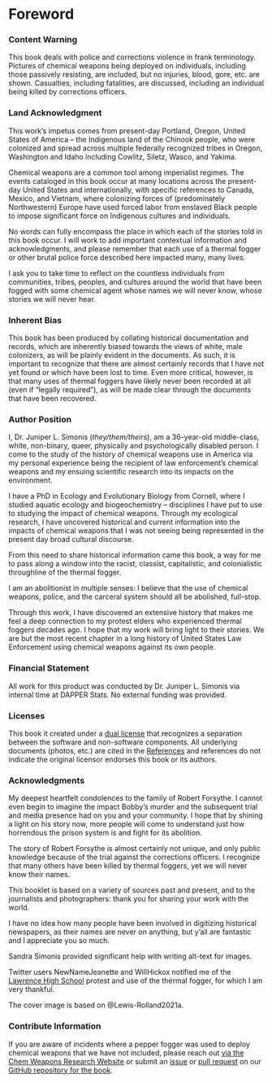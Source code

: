 # Foreword {-}

### Content Warning {-}

This book deals with police and corrections violence in frank terminology.
Pictures of chemical weapons being deployed on individuals, including those passively resisting, are included, but no injuries, blood, gore, etc. are shown.
Casualties, including fatalities, are discussed, including an individual being killed by corrections officers.


### Land Acknowledgment {-}

This work's impetus comes from present-day Portland, Oregon, United States of America -- the Indigenous land of the Chinook people, who were colonized and spread across multiple federally recognized tribes in Oregon, Washington and Idaho including Cowlitz, Siletz, Wasco, and Yakima.

Chemical weapons are a common tool among imperialist regimes.
The events cataloged in this book occur at many locations across the present-day United States and internationally, with specific references to Canada, Mexico, and Vietnam, where colonizing forces of (predominately Northwestern) Europe have used forced labor from enslaved Black people to impose significant force on Indigenous cultures and individuals.

No words can fully encompass the place in which each of the stories told in this book occur.
I will work to add important contextual information and acknowledgments, and please remember that each use of a thermal fogger or other brutal police force described here impacted many, many lives.

I ask you to take time to reflect on the countless individuals from communities, tribes, peoples, and cultures around the world that have been fogged with some chemical agent whose names we will never know, whose stories we will never hear.

### Inherent Bias {-}

This book has been produced by collating historical documentation and records, which are inherently biased towards the views of white, male colonizers, as will be plainly evident in the documents.
As such, it is important to recognize that there are almost certainly records that I have not yet found or which have been lost to time.
Even more critical, however, is that many uses of thermal foggers have likely never been recorded at all (even if "legally required"), as will be made clear through the documents that have been recovered.

### Author Position {-}

I, Dr. Juniper L. Simonis (_they/them/theirs_), am a 36-year-old middle-class, white, non-binary, queer, physically and psychologically disabled person. 
I come to the study of the history of chemical weapons use in America via my personal experience being the recipient of law enforcement's chemical weapons and my ensuing scientific research into its impacts on the environment.

I have a PhD in Ecology and Evolutionary Biology from Cornell, where I studied aquatic ecology and biogeochemistry -- disciplines I have put to use to studying the impact of chemical weapons.
Through my ecological research, I have uncovered historical and current information into the impacts of chemical weapons that I was not seeing being represented in the present day broad cultural discourse. 

From this need to share historical information came this book, a way for me to pass along a window into the racist, classist, capitalistic, and colonialistic throughline of the thermal fogger.

I am an abolitionist in multiple senses: I believe that the use of chemical weapons, police, and the carceral system should all be abolished, full-stop.

Through this work, I have discovered an extensive history that makes me feel a deep connection to my protest elders who experienced thermal foggers decades ago.
I hope that my work will bring light to their stories.
We are but the most recent chapter in a long history of United States Law Enforcement using chemical weapons against its own people.

### Financial Statement {-}

All work for this product was conducted by Dr. Juniper L. Simonis via internal time at DAPPER Stats.
No external funding was provided.

### Licenses {-}

This book it created under a [dual license](https://github.com/chemicalweaponsresearch/thermal_fogger/blob/main/LICENSE.md) that recognizes a separation between the software and non-software components.
All underlying documents (photos, etc.) are cited in the [References](#References) and references do not indicate the original licensor endorses this book or its authors.

### Acknowledgments {-}

My deepest heartfelt condolences to the family of Robert Forsythe.
I cannot even begin to imagine the impact Bobby's murder and the subsequent trial and media presence had on you and your community.
I hope that by shining a light on his story now, more people will come to understand just how horrendous the prison system is and fight for its abolition.

The story of Robert Forsythe is almost certainly not unique, and only public knowledge because of the trial against the corrections officers.
I recognize that many others have been killed by thermal foggers, yet we will never know their names.

This booklet is based on a variety of sources past and present, and to the journalists and photographers: thank you for sharing your work with the world. 

I have no idea how many people have been involved in digitizing historical newspapers, as their names are never on anything, but y'all are fantastic and I appreciate you so much.

Sandra Simonis provided significant help with writing alt-text for images.

Twitter users NewNameJeanette and WillHickox notified me of the [Lawrence High School](#Lawrence1970_04_21) protest and use of the thermal fogger, for which I am very thankful.

The cover image is based on @Lewis-Rolland2021a.

### Contribute Information {-} 

If you are aware of incidents where a pepper fogger was used to deploy chemical weapons that we have not included, please reach out [via the Chem Weapons Research Website](https://chemicalweaponsresearch.com/contact/) or submit an [issue](https://github.com/chemicalweaponsresearch/thermal_fogger/issues/new/choose) or [pull request](https://github.com/chemicalweaponsresearch/thermal_fogger/compare) on our [GitHub repository for the book](https://github.com/chemicalweaponsresearch/thermal_fogger).